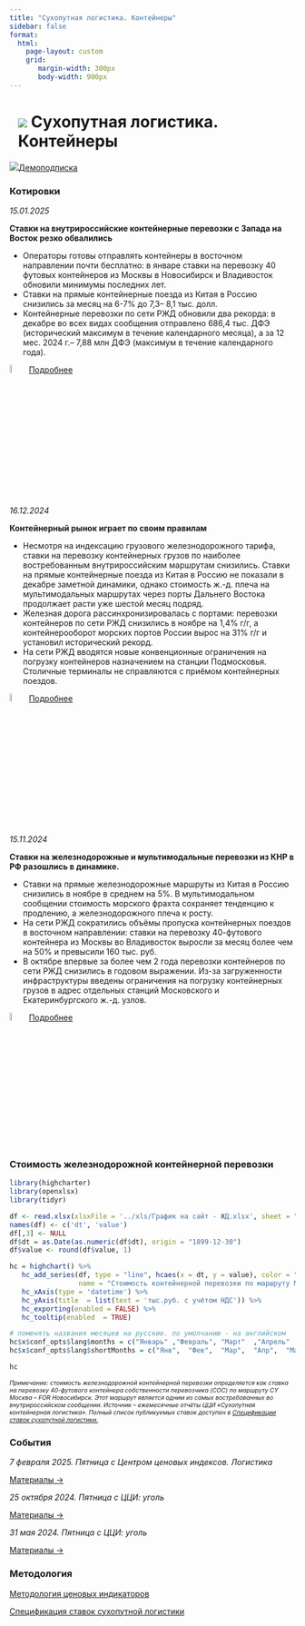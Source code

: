 ```yaml
---
title: "Сухопутная логистика. Контейнеры"
sidebar: false
format: 
  html:
    page-layout: custom
    grid:
       margin-width: 300px
       body-width: 900px
---
```


# ![](../images/icon-barcode.svg) Сухопутная логистика. Контейнеры {.my-custom-class style="margin-left:3%;"}

![](../images/icon-subscription.svg)[Демоподписка](../demo-subscription.qmd)

::: {.grid style="margin-left:0%"}
::: {.g-col-12 .g-col-sm-12 .g-col-xs-12 .g-col-xl-6 .g-col-md-6 .g-col-lg-6}
### Котировки

*15.01.2025*

**Ставки на внутрироссийские контейнерные перевозки с Запада на Восток резко обвалились**

-   Операторы готовы отправлять контейнеры в восточном направлении почти бесплатно: в январе ставки на перевозку 40 футовых контейнеров из Москвы в Новосибирск и Владивосток обновили минимумы последних лет.
-   Ставки на прямые контейнерные поезда из Китая в Россию снизились за месяц на 6-7% до 7,3– 8,1 тыс. долл.
-   Контейнерные перевозки по сети РЖД обновили два рекорда: в декабре во всех видах сообщения отправлено 686,4 тыс. ДФЭ (исторический максимум в течение календарного месяца), а за 12 мес. 2024 г.– 7,88 млн ДФЭ (максимум в течение календарного года).

![](../images/icon-locker.svg){width="6%"} [Подробнее](../demo-subscription.qmd)

*16.12.2024*

**Контейнерный рынок играет по своим правилам**

-   Несмотря на индексацию грузового железнодорожного тарифа, ставки на перевозку контейнерных грузов по наиболее востребованным внутрироссийским маршрутам снизились. Ставки на прямые контейнерные поезда из Китая в Россию не показали в декабре заметной динамики, однако стоимость ж.-д. плеча на мультимодальных маршрутах через порты Дальнего Востока продолжает расти уже шестой месяц подряд.
-   Железная дорога рассинхронизировалась с портами: перевозки контейнеров по сети РЖД снизились в ноябре на 1,4% г/г, а контейнерооборот морских портов России вырос на 31% г/г и установил исторический рекорд.
-   На сети РЖД вводятся новые конвенционные ограничения на погрузку контейнеров назначением на станции Подмосковья. Столичные терминалы не справляются с приёмом контейнерных поездов.

![](../images/icon-locker.svg){width="6%"} [Подробнее](../demo-subscription.qmd)

*15.11.2024*

**Ставки на железнодорожные и мультимодальные перевозки из КНР в РФ разошлись в динамике.**

-   Ставки на прямые железнодорожные маршруты из Китая в Россию снизились в ноябре в среднем на 5%. В мультимодальном сообщении стоимость морского фрахта сохраняет тенденцию к продлению, а железнодорожного плеча к росту.
-   На сети РЖД сократились объёмы пропуска контейнерных поездов в восточном направлении: ставки на перевозку 40-футового контейнера из Москвы во Владивосток выросли за месяц более чем на 50% и превысили 160 тыс. руб.
-   В октябре впервые за более чем 2 года перевозки контейнеров по сети РЖД снизились в годовом выражении. Из-за загруженности инфраструктуры введены ограничения на погрузку контейнерных грузов в адрес отдельных станций Московского и Екатеринбургского ж.-д. узлов.

![](../images/icon-locker.svg){width="6%"} [Подробнее](../demo-subscription.qmd)
:::

::: {.g-col-12 .g-col-sm-12 .g-col-xs-12 .g-col-xl-6 .g-col-md-6 .g-col-lg-6}
### Стоимость железнодорожной контейнерной перевозки

```r

library(highcharter)
library(openxlsx)
library(tidyr)

df <- read.xlsx(xlsxFile = '../xls/График на сайт - ЖД.xlsx', sheet = "Контейнеры", detectDates = TRUE, startRow = 1) 
names(df) <- c('dt', 'value')
df[,3] <- NULL
df$dt = as.Date(as.numeric(df$dt), origin = "1899-12-30")
df$value <- round(df$value, 1)

hc = highchart() %>% 
   hc_add_series(df, type = "line", hcaes(x = dt, y = value), color = "#1A4AFC", 
                 name = "Стоимость контейнерной перевозки по маршруту Москва - Новосибирск, 40HC COC", marker = list(enabled = FALSE)) %>% 
   hc_xAxis(type = 'datetime') %>% 
   hc_yAxis(title  = list(text = 'тыс.руб. с учётом НДС')) %>% 
   hc_exporting(enabled = FALSE) %>% 
   hc_tooltip(enabled  = TRUE)

# поменять названия месяцев на русские. по умолчанию - на английском
hc$x$conf_opts$lang$months = c("Январь"	,"Февраль",	"Март"	,"Апрель"	,"Май",	"Июнь", "Июль",	"Август",	"Сентябрь",	"Октябрь",	"Ноябрь",	"Декабрь")
hc$x$conf_opts$lang$shortMonths = c("Янв", 	"Фев",	"Мар",	"Апр",	"Май",	"Июн",	"Июл",	"Авг",	"Сен",	"Окт",	"Ноя",	"Дек")

hc
```

[*Примечание: стоимость железнодорожной контейнерной перевозки определяется как ставка на перевозку 40-футового контейнера собственности перевозчика (COC) по маршруту CY Москва – FOR Новосибирск. Этот маршрут является одним из самых востребованных во внутрироссийском сообщении. Источник – ежемесячные отчёты ЦЦИ «Сухопутная контейнерная логистика». Полный список публикуемых ставок доступен в [Спецификации ставок сухопутной логистики.](../methodology/specs-logistics.qmd)*]{style="font-size:0.75em"}
:::

::: {.g-col-12 .g-col-sm-12 .g-col-xs-12 .g-col-xl-6 .g-col-md-6 .g-col-lg-6}
### События

*7 февраля 2025. Пятница с Центром ценовых индексов. Логистика* 

[Материалы →](../events/2025-02-07-logistics.qmd)

*25 октября 2024. Пятница с ЦЦИ: уголь*

[Материалы →](../events/2024-10-25-coal.qmd)

*31 мая 2024. Пятница с ЦЦИ: уголь*

[Материалы →](../events/2024-05-31-coal.qmd)
:::

::: {.g-col-12 .g-col-sm-12 .g-col-xs-12 .g-col-xl-4 .g-col-md-6 .g-col-lg-6}
### Методология

[Методология ценовых индикаторов](../methodology/methodology-benchmark-pbc.qmd)

[Спецификация ставок сухопутной логистики](../methodology/specs-logistics.qmd)
:::
:::
